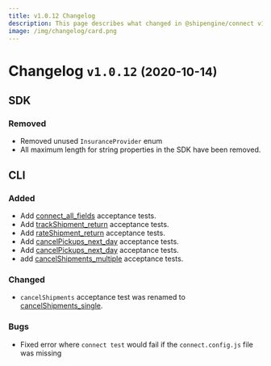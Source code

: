 ```yaml
---
title: v1.0.12 Changelog
description: This page describes what changed in @shipengine/connect v1.0.12
image: /img/changelog/card.png
---
```


# Changelog `v1.0.12` <small>(2020-10-14)</small>

## SDK

### Removed

- Removed unused `InsuranceProvider` enum
- All maximum length for string properties in the SDK have been removed.

## CLI

### Added

- Add [connect_all_fields](../docs/v1/carrier-app/tests/connect/connect-all-fields) acceptance tests.
- Add [trackShipment_return](../docs/v1/carrier-app/tests/track-shipment/track-shipment-return) acceptance tests.
- Add [rateShipment_return](../docs/v1/carrier-app/tests/track-shipment/rate-shipment-return) acceptance tests.
- Add [cancelPickups_next_day](../docs/v1/carrier-app/tests/cancel-pickup/cancel-pickups-next-day) acceptance tests.
- Add [cancelPickups_next_day](../docs/v1/carrier-app/tests/cancel-pickup/cancel-pickups-next-day) acceptance tests.
- add [cancelShipments_multiple](../docs/v1/carrier-app/tests/cancel-shipmentkup/cancel-shipments-multiple) acceptance tests.

### Changed

- `cancelShipments` acceptance test was renamed to [cancelShipments_single](../docs/v1/carrier-app/tests/cancel-shipmentkup/cancel-shipments-single).

### Bugs

- Fixed error where `connect test` would fail if the `connect.config.js` file was missing
